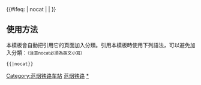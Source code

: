 {{鐵道路線|lua=1
| 模板名稱 = 蓝烟铁路
| 名稱 = [[蓝烟铁路]]
| 代表色 = #D4A5D4
| Logo = [[File:China Railways.svg|17px]]
| 背景顏色 = #FFFFFF
| 車站列表 = 蓝村西~蓝村~姜家坡~郭家庄~莱西南~马格庄~莱阳~徐家店~桃村~旺远~福山站 (中国)~珠玑~烟台
}}
<includeonly>{{#ifeq: {{{1}}} | nocat | <!--空--> | [[Category:蓝烟铁路车站]] }}</includeonly><noinclude>

==使用方法==
本模板會自動把引用它的頁面加入分類。引用本模板時使用下列語法，可以避免加入分類：<small>（注意nocat必須為英文小寫）</small>
 <nowiki>{{</nowiki>{{PAGENAME}}<nowiki>|nocat}}</nowiki>
[[Category:中國鐵路路線模板|蓝烟铁路]]
[[Category:蓝烟铁路车站|*]]
</noinclude>